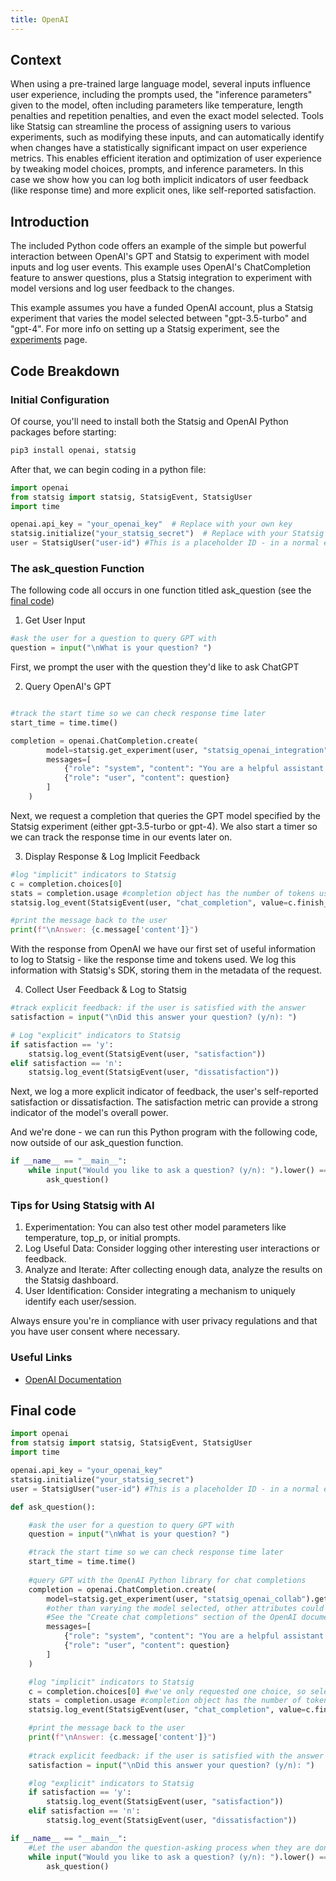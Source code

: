 ```yaml
---
title: OpenAI 
---
```

## Context

When using a pre-trained large language model, several inputs influence user experience, including the prompts used, the "inference parameters" given to the model, often including parameters like temperature, length penalties and repetition penalties, and even the exact model selected. Tools like Statsig can streamline the process of assigning users to various experiments, such as modifying these inputs, and can automatically identify when changes have a statistically significant impact on user experience metrics. This enables efficient iteration and optimization of user experience by tweaking model choices, prompts, and inference parameters. In this case we show how you can log both implicit indicators of user feedback (like response time) and more explicit ones, like self-reported satisfaction. 

## Introduction

The included Python code offers an example of the simple but powerful interaction between OpenAI's GPT and Statsig to experiment with model inputs and log user events. This example uses OpenAI's ChatCompletion feature to answer questions, plus a Statsig integration to experiment with model versions and log user feedback to the changes.

This example assumes you have a funded OpenAI account, plus a Statsig experiment that varies the model selected between "gpt-3.5-turbo" and "gpt-4". For more info on setting up a Statsig experiment, see the [experiments](/experiments-plus) page.

## Code Breakdown

### Initial Configuration

Of course, you'll need to install both the Statsig and OpenAI Python packages before starting:

```bash
pip3 install openai, statsig
```

After that, we can begin coding in a python file:

```python
import openai
from statsig import statsig, StatsigEvent, StatsigUser
import time

openai.api_key = "your_openai_key"  # Replace with your own key
statsig.initialize("your_statsig_secret")  # Replace with your Statsig secret
user = StatsigUser("user-id") #This is a placeholder ID - in a normal experiment Statsig recommends using a user's actual unique ID for consistency in targeting. See https://docs.statsig.com/concepts/user
```

### The ask_question Function

The following code all occurs in one function titled ask_question (see the [final code](#final-code)) 

1. Get User Input

```python
#ask the user for a question to query GPT with
question = input("\nWhat is your question? ")
```

First, we prompt the user with the question they'd like to ask ChatGPT

2. Query OpenAI's GPT

```python

#track the start time so we can check response time later
start_time = time.time()

completion = openai.ChatCompletion.create(
        model=statsig.get_experiment(user, "statsig_openai_integration").get("model", 'gpt-4'),
        messages=[
            {"role": "system", "content": "You are a helpful assistant."},
            {"role": "user", "content": question}
        ]
    )
```

Next, we request a completion that queries the GPT model specified by the Statsig experiment (either gpt-3.5-turbo or gpt-4). We also start a timer so we can track the response time in our events later on.

3. Display Response & Log Implicit Feedback 

```python
#log "implicit" indicators to Statsig
c = completion.choices[0]
stats = completion.usage #completion object has the number of tokens used - which is that what GPT usage is charged on.
statsig.log_event(StatsigEvent(user, "chat_completion", value=c.finish_reason, metadata={"response_time": time.time() - start_time, "completion_tokens": stats["completion_tokens"], "prompt_tokens": stats["prompt_tokens"], "total_tokens": stats["total_tokens"]}))

#print the message back to the user
print(f"\nAnswer: {c.message['content']}")
```

With the response from OpenAI we have our first set of useful information to log to Statsig - like the response time and tokens used. We log this information with Statsig's SDK, storing them in the metadata of the request. 

4. Collect User Feedback & Log to Statsig
```python
#track explicit feedback: if the user is satisfied with the answer
satisfaction = input("\nDid this answer your question? (y/n): ")

# Log "explicit" indicators to Statsig
if satisfaction == 'y':
    statsig.log_event(StatsigEvent(user, "satisfaction"))
elif satisfaction == 'n':
    statsig.log_event(StatsigEvent(user, "dissatisfaction"))
```

Next, we log a more explicit indicator of feedback, the user's self-reported satisfaction or dissatisfaction. The satisfaction metric can provide a strong indicator of the model's overall power. 

And we're done - we can run this Python program with the following code, now outside of our ask_question function.

```python
if __name__ == "__main__":
    while input("Would you like to ask a question? (y/n): ").lower() == 'y':
        ask_question()
```

### Tips for Using Statsig with AI
1. Experimentation: You can also test other model parameters like temperature, top_p, or initial prompts.
2. Log Useful Data: Consider logging other interesting user interactions or feedback.
3. Analyze and Iterate: After collecting enough data, analyze the results on the Statsig dashboard.
4. User Identification: Consider integrating a mechanism to uniquely identify each user/session.
<Note>
Always ensure you're in compliance with user privacy regulations and that you have user consent where necessary.
</Note>

### Useful Links 
- [OpenAI Documentation](https://platform.openai.com/docs/api-reference/chat/create)

## Final code


```python
import openai
from statsig import statsig, StatsigEvent, StatsigUser
import time

openai.api_key = "your_openai_key"
statsig.initialize("your_statsig_secret")
user = StatsigUser("user-id") #This is a placeholder ID - in a normal experiment Statsig recommends using a user's actual unique ID for consistency in targeting. See https://docs.statsig.com/concepts/user

def ask_question():

    #ask the user for a question to query GPT with
    question = input("\nWhat is your question? ")

    #track the start time so we can check response time later
    start_time = time.time() 
    
    #query GPT with the OpenAI Python library for chat completions
    completion = openai.ChatCompletion.create(
        model=statsig.get_experiment(user, "statsig_openai_collab").get("model", 'gpt-4'), #experiment is setup to return either "gpt-3.5-turbo" or "gpt-4".
        #other than varying the model selected, other attributes could be varied like "temperature", "top_p", "presence_penalty" and more. 
        #See the "Create chat completions" section of the OpenAI documentation for more: https://platform.openai.com/docs/api-reference/chat/create
        messages=[
            {"role": "system", "content": "You are a helpful assistant."}, #Initial prompts are another candidate for experimentation
            {"role": "user", "content": question}
        ]
    )

    #log "implicit" indicators to Statsig
    c = completion.choices[0] #we've only requested one choice, so selecting the first
    stats = completion.usage #completion object has the number of tokens used - which is that what GPT usage is charged on.
    statsig.log_event(StatsigEvent(user, "chat_completion", value=c.finish_reason, metadata={"response_time": time.time() - start_time, "completion_tokens": stats["completion_tokens"], "prompt_tokens": stats["prompt_tokens"], "total_tokens": stats["total_tokens"]}))

    #print the message back to the user
    print(f"\nAnswer: {c.message['content']}")
    
    #track explicit feedback: if the user is satisfied with the answer
    satisfaction = input("\nDid this answer your question? (y/n): ")

    #log "explicit" indicators to Statsig
    if satisfaction == 'y':
        statsig.log_event(StatsigEvent(user, "satisfaction"))
    elif satisfaction == 'n':
        statsig.log_event(StatsigEvent(user, "dissatisfaction"))

if __name__ == "__main__":
    #Let the user abandon the question-asking process when they are done
    while input("Would you like to ask a question? (y/n): ").lower() == 'y':
        ask_question()

```
